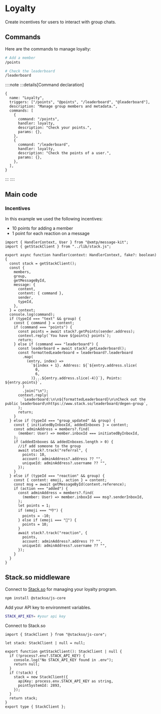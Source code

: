 # Loyalty

Create incentives for users to interact with group chats.

## Commands

Here are the commands to manage loyalty:

```bash [cmd]
# Add a member
/points

# Check the leaderboard
/leaderboard
```

::::note
:::details[Command declaration]

```tsx
{
  name: "Loyalty",
  triggers: ["/points", "@points", "/leaderboard", "@leaderboard"],
  description: "Manage group members and metadata.",
  commands: [
    {
      command: "/points",
      handler: loyalty,
      description: "Check your points.",
      params: {},
    },
    {
      command: "/leaderboard",
      handler: loyalty,
      description: "Check the points of a user.",
      params: {},
    },
  ],
}
```

:::
::::

## Main code

### Incentives

In this example we used the following incentives:

- 10 points for adding a member
- 1 point for each reaction on a message

```tsx [src/handler/loyalty.ts]
import { HandlerContext, User } from "@xmtp/message-kit";
import { getStackClient } from "../lib/stack.js";

export async function handler(context: HandlerContext, fake?: boolean) {
  const stack = getStackClient();
  const {
    members,
    group,
    getMessageById,
    message: {
      content,
      content: { command },
      sender,
      typeId,
    },
  } = context;
  console.log(command);
  if (typeId === "text" && group) {
    const { command } = content;
    if (command === "points") {
      const points = await stack?.getPoints(sender.address);
      context.reply(`You have ${points} points`);
      return;
    } else if (command === "leaderboard") {
      const leaderboard = await stack?.getLeaderboard();
      const formattedLeaderboard = leaderboard?.leaderboard
        .map(
          (entry, index) =>
            `${index + 1}. Address: ${`${entry.address.slice(
              0,
              6,
            )}...${entry.address.slice(-4)}`}, Points: ${entry.points}`,
        )
        .join("\n");
      context.reply(
        `Leaderboard:\n\n${formattedLeaderboard}\n\nCheck out the public leaderboard\nhttps://www.stack.so/leaderboard/degen-group`,
      );
      return;
    }
  } else if (typeId === "group_updated" && group) {
    const { initiatedByInboxId, addedInboxes } = content;
    const adminAddress = members?.find(
      (member: User) => member.inboxId === initiatedByInboxId,
    );
    if (addedInboxes && addedInboxes.length > 0) {
      //if add someone to the group
      await stack?.track("referral", {
        points: 10,
        account: adminAddress?.address ?? "",
        uniqueId: adminAddress?.username ?? "",
      });
    }
  } else if (typeId === "reaction" && group) {
    const { content: emoji, action } = content;
    const msg = await getMessageById(content.reference);
    if (action === "added") {
      const adminAddress = members?.find(
        (member: User) => member.inboxId === msg?.senderInboxId,
      );
      let points = 1;
      if (emoji === "👎") {
        points = -10;
      } else if (emoji === "🎩") {
        points = 10;
      }
      await stack?.track("reaction", {
        points,
        account: adminAddress?.address ?? "",
        uniqueId: adminAddress?.username ?? "",
      });
    }
  }
}
```

## Stack.so middleware

Connect to [Stack.so](https://stack.so) for managing your loyalty program.

```bash [cmd]
npm install @stackso/js-core
```

Add your API key to environment variables.

```bash
STACK_API_KEY= #your api key
```

Connect to Stack.so

```tsx [src/lib/stack.ts]
import { StackClient } from "@stackso/js-core";

let stack: StackClient | null = null;

export function getStackClient(): StackClient | null {
  if (!process?.env?.STACK_API_KEY) {
    console.log("No STACK_API_KEY found in .env");
    return null;
  }
  if (!stack) {
    stack = new StackClient({
      apiKey: process.env.STACK_API_KEY as string,
      pointSystemId: 2893,
    });
  }
  return stack;
}
export type { StackClient };
```
